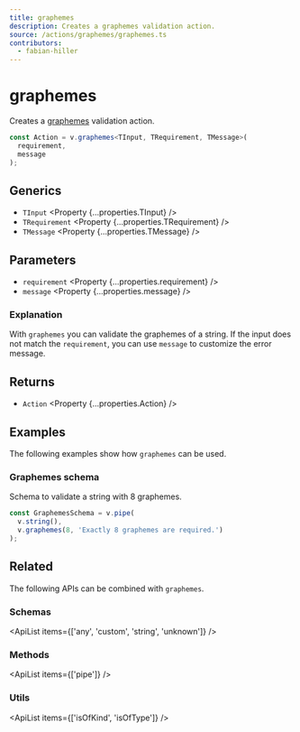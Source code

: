 ```yaml
---
title: graphemes
description: Creates a graphemes validation action.
source: /actions/graphemes/graphemes.ts
contributors:
  - fabian-hiller
---
```



# graphemes

Creates a [graphemes](https://en.wikipedia.org/wiki/Grapheme) validation action.

```ts
const Action = v.graphemes<TInput, TRequirement, TMessage>(
  requirement,
  message
);
```

## Generics

- `TInput` <Property {...properties.TInput} />
- `TRequirement` <Property {...properties.TRequirement} />
- `TMessage` <Property {...properties.TMessage} />

## Parameters

- `requirement` <Property {...properties.requirement} />
- `message` <Property {...properties.message} />

### Explanation

With `graphemes` you can validate the graphemes of a string. If the input does not match the `requirement`, you can use `message` to customize the error message.

## Returns

- `Action` <Property {...properties.Action} />

## Examples

The following examples show how `graphemes` can be used.

### Graphemes schema

Schema to validate a string with 8 graphemes.

```ts
const GraphemesSchema = v.pipe(
  v.string(),
  v.graphemes(8, 'Exactly 8 graphemes are required.')
);
```

## Related

The following APIs can be combined with `graphemes`.

### Schemas

<ApiList items={['any', 'custom', 'string', 'unknown']} />

### Methods

<ApiList items={['pipe']} />

### Utils

<ApiList items={['isOfKind', 'isOfType']} />
